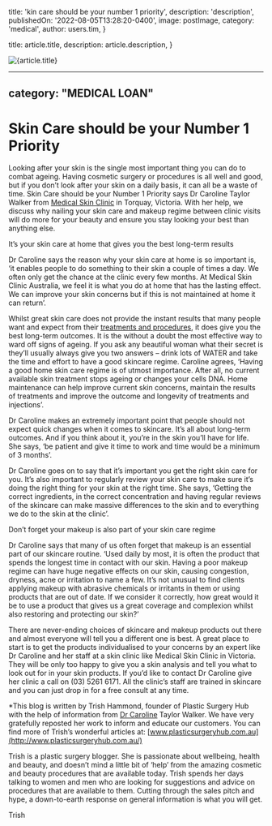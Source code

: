 
  title: 'kin care should be your number 1 priority',
  description: 'description',
  publishedOn: '2022-08-05T13:28:20-0400',
  image: postImage,
  category: 'medical',
  author: users.tim,
}

  title: article.title,
  description: article.description,
}


<Image src={postImage} alt={article.title} />

---
category: "MEDICAL LOAN"
---

# Skin Care should be your Number 1 Priority

Looking after your skin is the single most important thing you can do to combat ageing. Having cosmetic surgery or procedures is all well and good, but if you don’t look after your skin on a daily basis, it can all be a waste of time. Skin Care should be your Number 1 Priority says Dr Caroline Taylor Walker from [Medical Skin Clinic](https://www.plasticsurgeryhub.com.au/psh-directory/cosmetic-practitioners-clinics/medical-skin-clinic-australia/) in Torquay, Victoria. With her help, we discuss why nailing your skin care and makeup regime between clinic visits will do more for your beauty and ensure you stay looking your best than anything else.

It’s your skin care at home that gives you the best long-term results

Dr Caroline says the reason why your skin care at home is so important is, ‘it enables people to do something to their skin a couple of times a day. We often only get the chance at the clinic every few months. At Medical Skin Clinic Australia, we feel it is what you do at home that has the lasting effect. We can improve your skin concerns but if this is not maintained at home it can return’.

Whilst great skin care does not provide the instant results that many people want and expect from their [treatments and procedures](https://www.plasticsurgeryhub.com.au/cosmetic-procedures/), it does give you the best long-term outcomes. It is the without a doubt the most effective way to ward off signs of ageing. If you ask any beautiful woman what their secret is they’ll usually always give you two answers – drink lots of WATER and take the time and effort to have a good skincare regime. Caroline agrees, ‘Having a good home skin care regime is of utmost importance. After all, no current available skin treatment stops ageing or changes your cells DNA. Home maintenance can help improve current skin concerns, maintain the results of treatments and improve the outcome and longevity of treatments and injections’.

Dr Caroline makes an extremely important point that people should not expect quick changes when it comes to skincare. It’s all about long-term outcomes. And if you think about it, you’re in the skin you’ll have for life. She says, ‘be patient and give it time to work and time would be a minimum of 3 months’.

Dr Caroline goes on to say that it’s important you get the right skin care for you. It’s also important to regularly review your skin care to make sure it’s doing the right thing for your skin at the right time. She says, ‘Getting the correct ingredients, in the correct concentration and having regular reviews of the skincare can make massive differences to the skin and to everything we do to the skin at the clinic’.

Don’t forget your makeup is also part of your skin care regime

Dr Caroline says that many of us often forget that makeup is an essential part of our skincare routine. ‘Used daily by most, it is often the product that spends the longest time in contact with our skin. Having a poor makeup regime can have huge negative effects on our skin, causing congestion, dryness, acne or irritation to name a few. It’s not unusual to find clients applying makeup with abrasive chemicals or irritants in them or using products that are out of date. If we consider it correctly, how great would it be to use a product that gives us a great coverage and complexion whilst also restoring and protecting our skin?’

There are never-ending choices of skincare and makeup products out there and almost everyone will tell you a different one is best. A great place to start is to get the products individualised to your concerns by an expert like Dr Caroline and her staff at a skin clinic like Medical Skin Clinic in Victoria. They will be only too happy to give you a skin analysis and tell you what to look out for in your skin products. If you’d like to contact Dr Caroline give her clinic a call on (03) 5261 6171. All the clinic’s staff are trained in skincare and you can just drop in for a free consult at any time.

\*This blog is written by Trish Hammond, founder of Plastic Surgery Hub with the help of information from [Dr Caroline](https://www.plasticsurgeryhub.com.au/psh-directory/plastic-surgeons/dr-mark-edinburg-mbbch-fracs-plastic-reconstructive-and-cosmetic-surgeon/) Taylor Walker. We have very gratefully reposted her work to inform and educate our customers. You can find more of Trish’s wonderful articles at: [www.plasticsurgeryhub.com.au](http://www.plasticsurgeryhub.com.au/)

Trish is a plastic surgery blogger. She is passionate about wellbeing, health and beauty, and doesn’t mind a little bit of ‘help’ from the amazing cosmetic and beauty procedures that are available today. Trish spends her days talking to women and men who are looking for suggestions and advice on procedures that are available to them. Cutting through the sales pitch and hype, a down-to-earth response on general information is what you will get.

Trish
